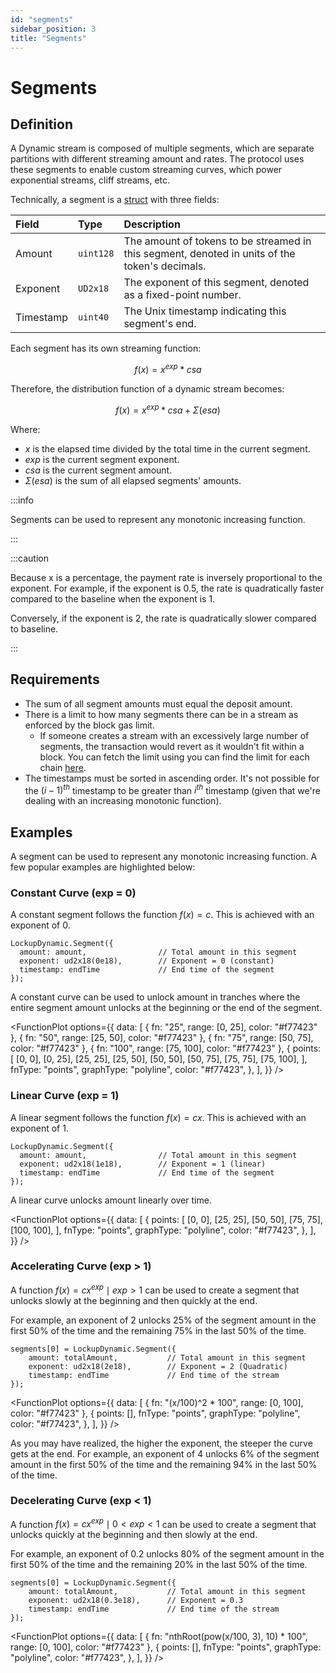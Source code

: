 ```yaml
---
id: "segments"
sidebar_position: 3
title: "Segments"
---
```


# Segments

## Definition

A Dynamic stream is composed of multiple segments, which are separate partitions with different streaming amount and
rates. The protocol uses these segments to enable custom streaming curves, which power exponential streams, cliff
streams, etc.

Technically, a segment is a [struct](/reference/lockup/contracts/types/library.LockupDynamic#segment) with three fields:

| Field     | Type      | Description                                                                                    |
| :-------- | :-------- | :--------------------------------------------------------------------------------------------- |
| Amount    | `uint128` | The amount of tokens to be streamed in this segment, denoted in units of the token's decimals. |
| Exponent  | `UD2x18`  | The exponent of this segment, denoted as a fixed-point number.                                 |
| Timestamp | `uint40`  | The Unix timestamp indicating this segment's end.                                              |

Each segment has its own streaming function:

$$
f(x) = x^{exp} * csa
$$

Therefore, the distribution function of a dynamic stream becomes:

$$
f(x) = x^{exp} * csa + \Sigma(esa)
$$

Where:

- $x$ is the elapsed time divided by the total time in the current segment.
- $exp$ is the current segment exponent.
- $csa$ is the current segment amount.
- $\Sigma(esa)$ is the sum of all elapsed segments' amounts.

:::info

Segments can be used to represent any monotonic increasing function.

:::

:::caution

Because x is a percentage, the payment rate is inversely proportional to the exponent. For example, if the exponent is
0.5, the rate is quadratically faster compared to the baseline when the exponent is 1.

Conversely, if the exponent is 2, the rate is quadratically slower compared to baseline.

:::

## Requirements

- The sum of all segment amounts must equal the deposit amount.
- There is a limit to how many segments there can be in a stream as enforced by the block gas limit.
  - If someone creates a stream with an excessively large number of segments, the transaction would revert as it
    wouldn't fit within a block. You can fetch the limit using you can find the limit for each chain
    [here](https://github.com/sablier-labs/lockup/blob/main/script/Base.s.sol#L90-L131).
- The timestamps must be sorted in ascending order. It's not possible for the $(i-1)^{th}$ timestamp to be greater than
  $i^{th}$ timestamp (given that we're dealing with an increasing monotonic function).

## Examples

A segment can be used to represent any monotonic increasing function. A few popular examples are highlighted below:

### Constant Curve (exp = 0)

A constant segment follows the function $f(x) = c$. This is achieved with an exponent of 0.

```solidity
LockupDynamic.Segment({
  amount: amount,                // Total amount in this segment
  exponent: ud2x18(0e18),        // Exponent = 0 (constant)
  timestamp: endTime             // End time of the segment
});
```

A constant curve can be used to unlock amount in tranches where the entire segment amount unlocks at the beginning or the end of the segment.

<FunctionPlot
  options={{
    data: [
      { fn: "25", range: [0, 25], color: "#f77423" },
      { fn: "50", range: [25, 50], color: "#f77423" },
      { fn: "75", range: [50, 75], color: "#f77423" },
      { fn: "100", range: [75, 100], color: "#f77423" },
      {
        points: [
          [0, 0],
          [0, 25],
          [25, 25],
          [25, 50],
          [50, 50],
          [50, 75],
          [75, 75],
          [75, 100],
        ],
        fnType: "points",
        graphType: "polyline",
        color: "#f77423",
      },
    ],
  }}
/>

### Linear Curve (exp = 1)

A linear segment follows the function $f(x) = cx$. This is achieved with an exponent of 1.

```solidity
LockupDynamic.Segment({
  amount: amount,                // Total amount in this segment
  exponent: ud2x18(1e18),        // Exponent = 1 (linear)
  timestamp: endTime             // End time of the segment
});
```

A linear curve unlocks amount linearly over time.

<FunctionPlot
  options={{
    data: [
      {
        points: [
          [0, 0],
          [25, 25],
          [50, 50],
          [75, 75],
          [100, 100],
        ],
        fnType: "points",
        graphType: "polyline",
        color: "#f77423",
      },
    ],
  }}
/>

### Accelerating Curve (exp > 1)

A function $f(x) = cx^{exp} \mid exp > 1$ can be used to create a segment that unlocks slowly at the beginning and then quickly at the end.

For example, an exponent of 2 unlocks 25% of the segment amount in the first 50% of the time and the remaining 75% in the last 50% of the time.

```solidity
segments[0] = LockupDynamic.Segment({
    amount: totalAmount,           // Total amount in this segment
    exponent: ud2x18(2e18),        // Exponent = 2 (Quadratic)
    timestamp: endTime             // End time of the stream
});
```

<FunctionPlot
  options={{
    data: [
      { fn: "(x/100)^2 * 100", range: [0, 100], color: "#f77423" },
      {
        points: [],
        fnType: "points",
        graphType: "polyline",
        color: "#f77423",
      },
    ],
  }}
/>

As you may have realized, the higher the exponent, the steeper the curve gets at the end. For example, an exponent of 4
unlocks 6% of the segment amount in the first 50% of the time and the remaining 94% in the last 50% of the time.

### Decelerating Curve (exp < 1)

A function $f(x) = cx^{exp} \mid 0 < exp < 1$ can be used to create a segment that unlocks quickly at the beginning and then slowly at the end.

For example, an exponent of 0.2 unlocks 80% of the segment amount in the first 50% of the time and the remaining 20% in the last 50% of the time.

```solidity
segments[0] = LockupDynamic.Segment({
    amount: totalAmount,           // Total amount in this segment
    exponent: ud2x18(0.3e18),      // Exponent = 0.3
    timestamp: endTime             // End time of the stream
});
```

<FunctionPlot
  options={{
    data: [
      { fn: "nthRoot(pow(x/100, 3), 10) * 100", range: [0, 100], color: "#f77423" },
      {
        points: [],
        fnType: "points",
        graphType: "polyline",
        color: "#f77423",
      },
    ],
  }}
/>
